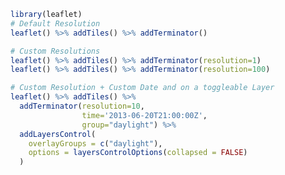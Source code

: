 
```r
library(leaflet)
# Default Resolution
leaflet() %>% addTiles() %>% addTerminator()

# Custom Resolutions
leaflet() %>% addTiles() %>% addTerminator(resolution=1)
leaflet() %>% addTiles() %>% addTerminator(resolution=100)

# Custom Resolution + Custom Date and on a toggleable Layer
leaflet() %>% addTiles() %>%
  addTerminator(resolution=10,
                time='2013-06-20T21:00:00Z',
                group="daylight") %>%
  addLayersControl(
    overlayGroups = c("daylight"),
    options = layersControlOptions(collapsed = FALSE)
  )
```

